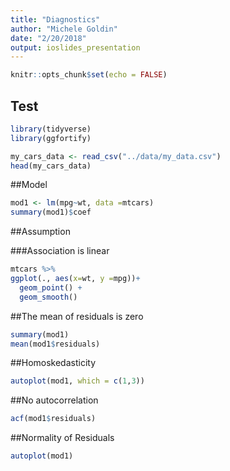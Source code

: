 ```yaml
---
title: "Diagnostics"
author: "Michele Goldin"
date: "2/20/2018"
output: ioslides_presentation
---
```


```r
knitr::opts_chunk$set(echo = FALSE)
```

## Test

```r

library(tidyverse)
library(ggfortify)

my_cars_data <- read_csv("../data/my_data.csv")
head(my_cars_data)
```

##Model

```r
mod1 <- lm(mpg~wt, data =mtcars)
summary(mod1)$coef
```

##Assumption

###Association is linear

```r
mtcars %>%
ggplot(., aes(x=wt, y =mpg))+
  geom_point() +
  geom_smooth()
```

##The mean of residuals is zero

```r

summary(mod1)
mean(mod1$residuals)
```

##Homoskedasticity

```r
autoplot(mod1, which = c(1,3))
```

##No autocorrelation

```r

acf(mod1$residuals)
```

##Normality of Residuals

```r

autoplot(mod1)
```